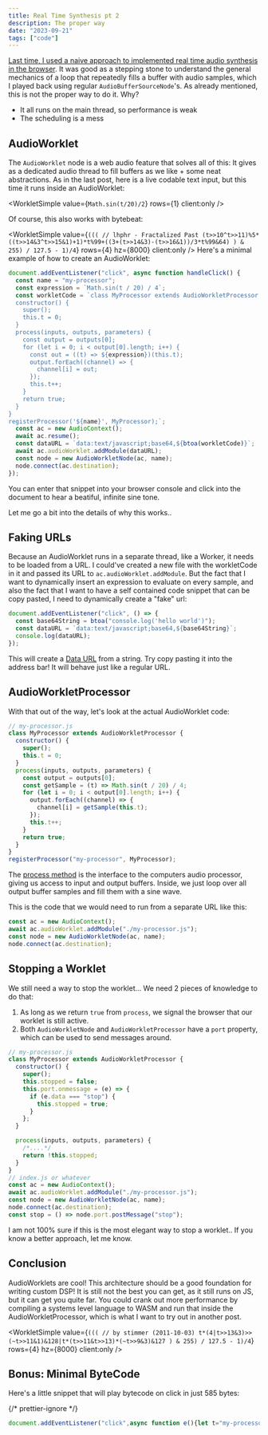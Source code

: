 ```yaml
---
title: Real Time Synthesis pt 2
description: The proper way
date: "2023-09-21"
tags: ["code"]
---
```



[Last time, I used a naive approach to implemented real time audio synthesis in the browser](https://loophole-letters.netlify.app/real-time-synthesis/).
It was good as a stepping stone to understand the general mechanics of a loop that repeatedly fills a buffer with audio samples,
which I played back using regular `AudioBufferSourceNode`'s. As already mentioned, this is not the proper way to do it. Why?

- It all runs on the main thread, so performance is weak
- The scheduling is a mess

## AudioWorklet

The `AudioWorklet` node is a web audio feature that solves all of this: It gives as a dedicated audio thread to fill buffers as we like + some neat abstractions.
As in the last post, here is a live codable text input, but this time it runs inside an AudioWorklet:

<WorkletSimple value={`Math.sin(t/20)/2`} rows={1} client:only />

Of course, this also works with bytebeat:

<WorkletSimple
  value={`((( // lhphr - Fractalized Past
(t>>10^t>>11)%5*((t>>14&3^t>>15&1)+1)*t%99+((3+(t>>14&3)-(t>>16&1))/3*t%99&64)
) & 255) / 127.5 - 1)/4`}
  rows={4}
  hz={8000}
  client:only
/>
Here's a minimal example of how to create an AudioWorklet:

```js
document.addEventListener("click", async function handleClick() {
  const name = "my-processor";
  const expression = `Math.sin(t / 20) / 4`;
  const workletCode = `class MyProcessor extends AudioWorkletProcessor {
  constructor() {
    super();
    this.t = 0;
  }
  process(inputs, outputs, parameters) {
    const output = outputs[0];
    for (let i = 0; i < output[0].length; i++) {
      const out = ((t) => ${expression})(this.t);
      output.forEach((channel) => {
        channel[i] = out;
      });
      this.t++;
    }
    return true;
  }
}
registerProcessor('${name}', MyProcessor);`;
  const ac = new AudioContext();
  await ac.resume();
  const dataURL = `data:text/javascript;base64,${btoa(workletCode)}`;
  await ac.audioWorklet.addModule(dataURL);
  const node = new AudioWorkletNode(ac, name);
  node.connect(ac.destination);
});
```

You can enter that snippet into your browser console and click into the document to hear a beatiful, infinite sine tone.

Let me go a bit into the details of why this works..

## Faking URLs

Because an AudioWorklet runs in a separate thread, like a Worker, it needs to be loaded from a URL.
I could've created a new file with the workletCode in it and passed its URL to `ac.audioWorklet.addModule`.
But the fact that I want to dynamically insert an expression to evaluate on every sample, and also the fact that
I want to have a self contained code snippet that can be copy pasted, I need to dynamically create a "fake" url:

```js
document.addEventListener("click", () => {
  const base64String = btoa("console.log('hello world')");
  const dataURL = `data:text/javascript;base64,${base64String}`;
  console.log(dataURL);
});
```

This will create a [Data URL](https://developer.mozilla.org/en-US/docs/Web/HTTP/Basics_of_HTTP/Data_URLs) from a string.
Try copy pasting it into the address bar! It will behave just like a regular URL.

## AudioWorkletProcessor

With that out of the way, let's look at the actual AudioWorklet code:

```js
// my-processor.js
class MyProcessor extends AudioWorkletProcessor {
  constructor() {
    super();
    this.t = 0;
  }
  process(inputs, outputs, parameters) {
    const output = outputs[0];
    const getSample = (t) => Math.sin(t / 20) / 4;
    for (let i = 0; i < output[0].length; i++) {
      output.forEach((channel) => {
        channel[i] = getSample(this.t);
      });
      this.t++;
    }
    return true;
  }
}
registerProcessor("my-processor", MyProcessor);
```

The [process method](https://developer.mozilla.org/en-US/docs/Web/API/AudioWorkletProcessor/process) is the interface to the computers audio processor, giving us access to input and output buffers.
Inside, we just loop over all output buffer samples and fill them with a sine wave.

This is the code that we would need to run from a separate URL like this:

```js
const ac = new AudioContext();
await ac.audioWorklet.addModule("./my-processor.js");
const node = new AudioWorkletNode(ac, name);
node.connect(ac.destination);
```

## Stopping a Worklet

We still need a way to stop the worklet... We need 2 pieces of knowledge to do that:

1. As long as we return `true` from `process`, we signal the browser that our worklet is still active.
2. Both `AudioWorkletNode` and `AudioWorkletProcessor` have a `port` property, which can be used to send messages around.

```js
// my-processor.js
class MyProcessor extends AudioWorkletProcessor {
  constructor() {
    super();
    this.stopped = false;
    this.port.onmessage = (e) => {
      if (e.data === "stop") {
        this.stopped = true;
      }
    };
  }

  process(inputs, outputs, parameters) {
    /*....*/
    return !this.stopped;
  }
}
// index.js or whatever
const ac = new AudioContext();
await ac.audioWorklet.addModule("./my-processor.js");
const node = new AudioWorkletNode(ac, name);
node.connect(ac.destination);
const stop = () => node.port.postMessage("stop");
```

I am not 100% sure if this is the most elegant way to stop a worklet.. If you know a better approach, let me know.

## Conclusion

AudioWorklets are cool! This architecture should be a good foundation for writing custom DSP!
It is still not the best you can get, as it still runs on JS, but it can get you quite far.
You could crank out more performance by compiling a systems level language to WASM and run that inside the AudioWorkletProcessor,
which is what I want to try out in another post.

<WorkletSimple
  value={`((( // by stimmer (2011-10-03)
t*(4|t>>13&3)>>(~t>>11&1)&128|t*(t>>11&t>>13)*(~t>>9&3)&127
) & 255) / 127.5 - 1)/4`}
  rows={4}
  hz={8000}
  client:only
/>

## Bonus: Minimal ByteCode

Here's a little snippet that will play bytecode on click in just 585 bytes:

{/* prettier-ignore */}
```js
document.addEventListener("click",async function e(){let t="my-processor",o=`class MyProcessor extends AudioWorkletProcessor{constructor(){super(),this.t=0}process(s,t,r){let e=t[0];for(let _=0;_<e[0].length;_++){var o;let c=((((o=this.t)*(15&"36364689"[o>>13&7])/12&128)+(((o>>12^(o>>12)-2)%11*o/4|o>>13)&127)&255)/127.5-1)/4;e.forEach(s=>{s[_]=c}),this.t++}return!0}}registerProcessor("${t}",MyProcessor);`,s=new AudioContext;await s.resume();let r=`data:text/javascript;base64,${btoa(o)}`;await s.audioWorklet.addModule(r);let c=new AudioWorkletNode(s,t);c.connect(s.destination)});
```
